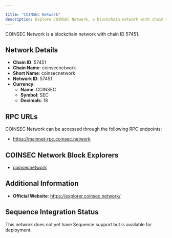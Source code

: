 ```yaml
---

title: "COINSEC Network"
description: Explore COINSEC Network, a blockchain network with chain ID 57451. Learn about its native currency, COINSEC, and how to interact with the network.
---
```




COINSEC Network is a blockchain network with chain ID 57451.

## Network Details

- **Chain ID**: 57451
- **Chain Name**: coinsecnetwork
- **Short Name**: coinsecnetwork
- **Network ID**: 57451
- **Currency**: 
  - **Name**: COINSEC
  - **Symbol**: SEC
  - **Decimals**: 18

## RPC URLs

COINSEC Network can be accessed through the following RPC endpoints:

- https://mainnet-rpc.coinsec.network

## COINSEC Network Block Explorers

- [coinsecnetwork](https://explorer.coinsec.network)

## Additional Information

- **Official Website**: https://explorer.coinsec.network/

## Sequence Integration Status

This network does not yet have Sequence support but is available for deployment.
